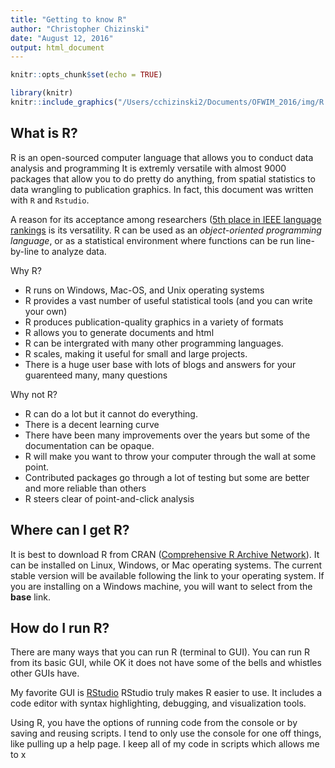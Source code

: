 ```yaml
---
title: "Getting to know R"
author: "Christopher Chizinski"
date: "August 12, 2016"
output: html_document
---
```


```r
knitr::opts_chunk$set(echo = TRUE)
```

```r
library(knitr)
knitr::include_graphics("/Users/cchizinski2/Documents/OFWIM_2016/img/R.jpeg")
```


## What is R?

R is an open-sourced computer language that allows you to conduct data analysis and programming  It is extremly versatile with almost 9000 packages that allow you to do pretty do anything, from spatial statistics to data wrangling to publication graphics.  In fact, this document was written with `R` and `Rstudio`.

A reason for its acceptance among researchers ([5th place in IEEE language rankings](http://spectrum.ieee.org/static/interactive-the-top-programming-languages-2016) is its versatility.  R can be used as an *object-oriented programming language*, or as a statistical environment where functions can be run line-by-line to analyze data. 

Why R?

- R runs on Windows, Mac-OS, and Unix operating systems
- R provides a vast number of useful statistical tools (and you can write your own)
- R produces publication-quality graphics in a variety of formats
- R allows you to generate documents and html 
- R can be intergrated with many other programming languages.
- R scales, making it useful for small and large projects.
- There is a huge user base with lots of blogs and answers for your guarenteed many, many questions

Why not R?

- R can do a lot but it cannot do everything.
- There is a decent learning curve
- There have been many improvements over the years but some of the documentation can be opaque.
- R will make you want to throw your computer through the wall at some point. 
-  Contributed packages go through a lot of testing but some are better and more reliable than others 
- R steers clear of point-and-click analysis


## Where can I get R?
It is best to download R from CRAN ([Comprehensive R Archive Network](https://cran.r-project.org/)).  It can be installed on  Linux, Windows, or Mac operating systems.  The current stable version will be available following the link to your operating system.  If you are installing on a Windows machine, you will want to select from the **base** link.  

## How do I run R?
There are many ways that you can run R (terminal to GUI).  You can run R from its basic GUI, while OK it does not have some of the bells and whistles other GUIs have.  

My favorite GUI is [RStudio](https://www.rstudio.com/home/)  RStudio truly makes R easier to use. It includes a code editor with syntax highlighting, debugging, and visualization tools. 

Using R, you have the options of running code from the console or by saving and reusing scripts.  I tend to only use the console for one off things, like pulling up a help page.  I keep all of my code in scripts which allows me to x
